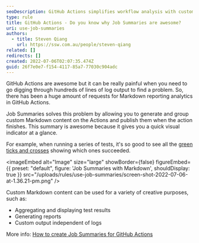 ```yaml
---
seoDescription: GitHub Actions simplifies workflow analysis with customizable Job Summaries, providing at-a-glance insights into test results, reports, and more.
type: rule
title: GitHub Actions - Do you know why Job Summaries are awesome?
uri: use-job-summaries
authors:
  - title: Steven Qiang
    url: https://ssw.com.au/people/steven-qiang
related: []
redirects: []
created: 2022-07-06T02:07:35.474Z
guid: 26f7e0e7-f154-4117-85a7-77030c904adc
---
```


GitHub Actions are awesome but it can be really painful when you need to go digging through hundreds of lines of log output to find a problem. So, there has been a huge amount of requests for Markdown reporting analytics in GitHub Actions.

Job Summaries solves this problem by allowing you to generate and group custom Markdown content on the Actions and publish them when the action finishes. This summary is awesome because it gives you a quick visual indicator at a glance.

For example, when running a series of tests, it's so good to see all the [green ticks and crosses](/use-icons-webpages) showing which ones succeeded.


<imageEmbed
  alt="Image"
  size="large"
  showBorder={false}
  figureEmbed={{
    preset: "default",
    figure: 'Job Summaries with Markdown',
    shouldDisplay: true
  }}
  src="/uploads/rules/use-job-summaries/screen-shot-2022-07-06-at-1.36.21-pm.png"
/>

Custom Markdown content can be used for a variety of creative purposes, such as:

- Aggregating and displaying test results
- Generating reports
- Custom output independent of logs

More info: [How to create Job Summaries for GitHub Actions](https://github.blog/2022-05-09-supercharging-github-actions-with-job-summaries/)